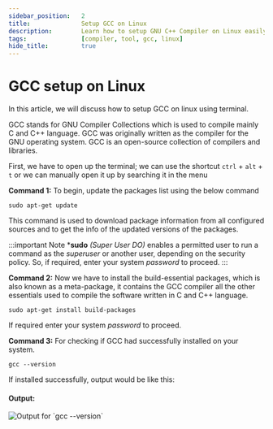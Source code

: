 ```yaml
---
sidebar_position:	2
title:				Setup GCC on Linux
description:		Learn how to setup GNU C++ Compiler on Linux easily.
tags:				[compiler, tool, gcc, linux]
hide_title:			true
---
```



# GCC setup on Linux

In this article, we will discuss how to setup GCC on linux using terminal.

GCC stands for GNU Compiler Collections which is used to compile mainly
C and C++ language. GCC was originally written as the compiler for the
GNU operating system. GCC is an open-source collection of compilers and
libraries.

First, we have to open up the terminal; we can use the shortcut
`ctrl` + `alt` + `t` or we can manually open it up by searching it in
the menu

**Command 1:** To begin, update the packages list using the below command
```
sudo apt-get update
```
This command is used to download package information from all configured
sources and to get the info of the updated versions of the packages.

:::important Note
***sudo** *(Super User DO)* enables a permitted user to run a command as
the *superuser* or another user, depending on the security policy. So,
if required, enter your system *password* to proceed.
:::

**Command 2:** Now we have to install the build-essential packages, which
is also known as a meta-package, it contains the GCC compiler all the other
essentials used to compile the software written in C and C++ language.
```
sudo apt-get install build-packages
```
If required enter your system *password* to proceed.

**Command 3:** For checking if GCC had successfully installed on your system.
```
gcc --version
```
If installed successfully, output would be like this:

#### Output:

<Image center
       alt="Output for `gcc --version`"
       src="/img/tutorials/tools/gcc-version-output.jpg"
       />
